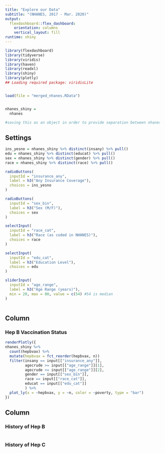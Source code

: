 ```yaml
---
title: "Explore our Data"
subtitle: "(NHANES, 2017 - Mar. 2020)"
output: 
  flexdashboard::flex_dashboard:
    orientation: columns
    vertical_layout: fill
runtime: shiny
---
```


```r
library(flexdashboard)
library(tidyverse)
library(viridis)
library(haven)
library(readxl)
library(shiny)
library(plotly)
## Loading required package: viridisLite



```


```r

load(file = "merged_nhanes.RData")


nhanes_shiny = 
  nhanes

#saving this as an object in order to provide separation between nhanes data and any further data manipulation

```

Settings {.sidebar}
-----------------------------------------------------------------------

```r
ins_yesno = nhanes_shiny %>% distinct(insany) %>% pull()
edu = nhanes_shiny %>% distinct(educat) %>% pull()
sex = nhanes_shiny %>% distinct(gender) %>% pull()
race = nhanes_shiny %>% distinct(race) %>% pull()

radioButtons(
  inputId = "insurance_any",
  label = h3("Any Insurance Coverage"),
  choices = ins_yesno
)

radioButtons(
  inputId = "sex_bin",
  label = h3("Sex (M/F)"),
  choices = sex
)

selectInput(
  inputId = "race_cat",
  label = h3("Race (as coded in NHANES)"), 
  choices = race
)

selectInput(
  inputId = "edu_cat",
  label = h3("Education Level"), 
  choices = edu
)

sliderInput(
  inputId = "age_range",
  label = h3("Age Range (years)"),
  min = 20, max = 80, value = c(54) #54 is median
)



```

Column {data-width=650}
-----------------------------------------------------------------------

### Hep B Vaccination Status

```r

renderPlotly({
nhanes_shiny %>% 
  count(hepbvax) %>% 
  mutate(hepbvax = fct_reorder(hepbvax, n))
  filter(insany == input[["insurance_any"]],
         agecrude >= input[["age_range"]][1],
         agecrude <= input[["age_range"]][2],
         gender == input[["sex_bin"]],
         race == input[["race_cat"]], 
         educat == input[["edu_cat"]]
         ) %>% 
  plot_ly(x = ~hepbvax, y = ~n, color = ~poverty, type = "bar")
})

```

Column {data-width=350}
-----------------------------------------------------------------------

### History of Hep B

```r

```

### History of Hep C

```r

```


